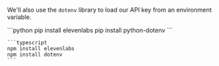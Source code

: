 We'll also use the `dotenv` library to load our API key from an environment variable.

<CodeBlocks>
    ```python
    pip install elevenlabs
    pip install python-dotenv
    ```

    ```typescript
    npm install elevenlabs
    npm install dotenv
    ```

</CodeBlocks>

